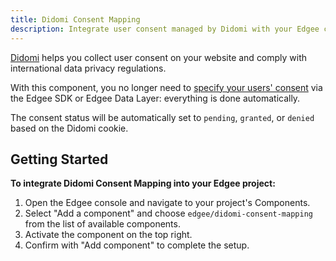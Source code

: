 ```yaml
---
title: Didomi Consent Mapping
description: Integrate user consent managed by Didomi with your Edgee components.
---
```



<EdgeeSdk />


[Didomi](https://www.didomi.io/consent-management-platform) helps you collect user consent on your website and comply with international data privacy regulations.

With this component, you no longer need to [specify your users' consent](/services/data-collection/consent)
via the Edgee SDK or Edgee Data Layer: everything is done automatically.

The consent status will be automatically set to `pending`, `granted`, or `denied` based on the Didomi cookie.

## Getting Started

**To integrate Didomi Consent Mapping into your Edgee project:**

1. Open the Edgee console and navigate to your project's Components.
2. Select "Add a component" and choose `edgee/didomi-consent-mapping` from the list of available components.
3. Activate the component on the top right.
4. Confirm with "Add component" to complete the setup.
